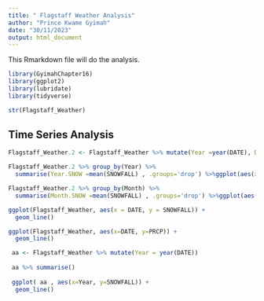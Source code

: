 ---
title: " Flagstaff Weather Analysis"
author: "Prince Kwame Gyimah"
date: "30/11/2023"
output: html_document
---

This Rmarkdown file will do the analysis.

```{r}
library(GyimahChapter16)
library(ggplot2)
library(lubridate)
library(tidyverse)


```


```{r}
str(Flagstaff_Weather)
```
## Time Series Analysis

```{r}
Flagstaff_Weather.2 <- Flagstaff_Weather %>% mutate(Year =year(DATE), Day =day(DATE), Month =month(DATE))

Flagstaff_Weather.2 %>% group_by(Year) %>%
  summarise(Year.SNOW =mean(SNOWFALL) , .groups='drop') %>%ggplot(aes(x=Year, y=Year.SNOW)) +geom_line() +labs(x='Yearly', y='SNOW', title = 'Average Snowfall per year')

Flagstaff_Weather.2 %>% group_by(Month) %>%
  summarise(Month.SNOW =mean(SNOWFALL) , .groups='drop') %>%ggplot(aes(x=Month, y=Month.SNOW)) +geom_line() +labs(x='Monthly', y='SNOW', title = 'Average Snowfall per month ')
```


```{r}
ggplot(Flagstaff_Weather, aes(x = DATE, y = SNOWFALL)) +
  geom_line()

ggplot(Flagstaff_Weather, aes(x=DATE, y=PRCP)) +
  geom_line()

 aa <- Flagstaff_Weather %>% mutate(Year = year(DATE))
 
 aa %>% summarise()
 
 ggplot( aa , aes(x=Year, y=SNOWFALL)) +
  geom_line()
```




